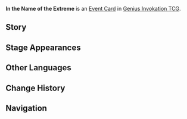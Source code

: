 {{Genius Invokation TCG Infobox
|id          = 332044
|image       = In the Name of the Extreme Event Card.png
|type        = Event Card
|group       = 
|effect      = Exchange Hands with your opponent, then the player with fewer cards in their Hand draws until they have the same number of cards as the other player.
|matching = 4
|source1     = {{Sold By}}
|features = Kinich;Ajaw;Yumkasaur
}}
'''In the Name of the Extreme''' is an [[Event Card]] in [[Genius Invokation TCG]].

==Story==
{{Description|"Relax your body and embrace the storm! Together with your companions, chase the tailwinds of extremity."|title=In the Name of the Extreme}}

==Stage Appearances==
{{Genius Invokation TCG Stage Appearances}}

==Other Languages==
{{Other Languages
|en       = In the Name of the Extreme
|zhs      = 以极限之名
|zhs_rm   = 
|zht      = 以極限之名
|zht_rm   = 
|zh_tl    = 
|ja       = 極限の名の下に
|ja_rm    = Kyokugen no Na no Shita ni
|ja_tl    = In the Name of the Extreme
|ko       = 극한의 정신
|ko_tl    = 
|es       = En nombre de lo extremo
|es_tl    = In the Name of the Extreme
|fr       = Au nom de l'extrême
|fr_tl    = In the Name of the Extreme
|ru       = Во имя крайностей
|ru_tl    = 
|th       = In the Name of the Extreme
|vi       = Với Danh Nghĩa Cực Hạn
|vi_tl    = 
|de       = Im Namen der Extreme
|de_tl    = 
|id       = In the Name of the Extreme
|pt       = Em Nome do Extremo
|pt_tl    = 
|tr       = Ekstremlik Adına
|tr_tl    = 
|it       = In nome dell'estremo
|it_tl    = 
}}

==Change History==
{{Change History|5.5}}

==Navigation==
{{Genius Invokation TCG Navbox|Event Card}}